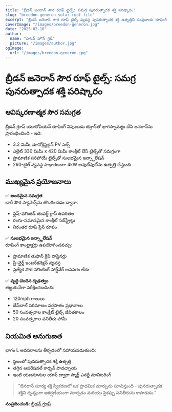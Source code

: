 ```yaml
---
title: "బ్రీడన్ జనెరాన్ సౌర రూఫ్ టైల్స్: సమగ్ర పునరుత్పాదక శక్తి పరిష్కారం"
slug: "breedon-generon-solar-roof-tile"
excerpt: "బ్రీడన్ జనెరాన్ సౌర రూఫ్ టైల్స్ వ్యవస్థ పునరుత్పాదక శక్తి ఉత్పత్తిని సంప్రదాయ రూఫింగ్ అందంతో ఎలా సమగ్రంగా కలిపిందో తెలుసుకోండి."
coverImage: "/images/breedon-generon.jpg"
date: "2025-02-10"
author:
  name: "పాసివ్ హౌస్ గైడ్"
  picture: "/images/author.jpg"
ogImage:
  url: "/images/breedon-generon.jpg"
---
```


# బ్రీడన్ జనెరాన్ సౌర రూఫ్ టైల్స్: సమగ్ర పునరుత్పాదక శక్తి పరిష్కారం

## ఆవిష్కరణాత్మక సౌర సమగ్రత

బ్రీడన్ గ్రూప్ యూరోపియన్ రూఫింగ్ నిపుణుడు టెర్రాన్‌తో భాగస్వామ్యం చేసి జనెరాన్‌ను ప్రారంభించింది - ఇది:

- 3.2 మిమీ మోనోక్రిస్టలైన్ PV సెల్స్
- ఎలైట్ 330 మిమీ x 420 మిమీ కాంక్రీట్ బేస్ టైల్స్‌తో సమగ్రంగా
- ప్రామాణిక సరిపోయే టైల్స్‌తో సులభమైన ఇన్స్టాలేషన్
- 260-టైల్ వ్యవస్థ సాధారణంగా 4kW అవుట్‌పుట్‌ను ఉత్పత్తి చేస్తుంది

## ముఖ్యమైన ప్రయోజనాలు

✅ **అందమైన సమగ్రత**  
భారీ సౌర ప్యానెల్స్‌ను తొలగించడం ద్వారా:
- ఫ్లష్-మౌంటెడ్ టెంపర్డ్ గ్లాస్ ఉపరితల
- రంగు-సమానమైన కాంక్రీట్ సబ్‌స్ట్రేట్లు
- నిరంతర రూఫ్ ప్లేన్ రూపం

✅ **సులభమైన ఇన్స్టాలేషన్**  
రూఫింగ్ కాంట్రాక్టర్లు ఉపయోగించవచ్చు:
- ప్రామాణిక తుఫాన్ క్లిప్ ఫాస్టెనర్లు
- ప్రీ-వైర్డ్ ఇంటర్‌కనెక్షన్ వ్యవస్థ
- ప్రత్యేక సౌర మౌంటింగ్ హార్డ్‌వేర్ అవసరం లేదు

✅ **వృద్ధి చెందిన దృఢత్వం**  
తట్టుకునేలా పరీక్షించబడింది:
- 120mph గాలులు
- బేస్‌బాల్ పరిమాణం వర్షపాతం ప్రభావాలు
- 50 సంవత్సరాల కాంక్రీట్ టైల్స్ జీవితకాలం
- 20 సంవత్సరాల పనితీరు హామీ

## నియమిత అనుగుణత

భాగం L అవసరాలను తీర్చడంలో సహాయపడుతుంది:
- స్థలంలో పునరుత్పాదక శక్తి ఉత్పత్తి
- తగ్గిన ఆపరేషనల్ కార్బన్ పాదచ్ఛాయ
- ఇంటి యజమానుల యాప్ ద్వారా స్మార్ట్ ఎనర్జీ మానిటరింగ్

> "జెనరాన్ సూర్య శక్తి స్వీకరణలో ఒక ప్రాథమిక మార్పును సూచిస్తుంది - పునరుత్పాదక శక్తిని దృశ్యంగా ఆకర్షణీయంగా మార్చడం మరియు పైకప్పు పనితీరును కాపాడడం."  

**సంప్రదించండి:** [బ్రీడన్ గ్రూప్](https://www.breedongroup.com)